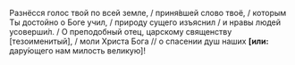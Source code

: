 Разнёсся голос твой по всей земле, / приня́вшей слово твоё, / которым Ты достойно о Боге учил, / природу сущего изъяснил / и нравы людей усоверши́л. / О преподобный отец, царскому священству <R>[</R>тезоименитый<R>]</R>, / моли Христа Бога // о спасении душ наших **[или:** дару́ющего нам милость великую<R>]</R>!
